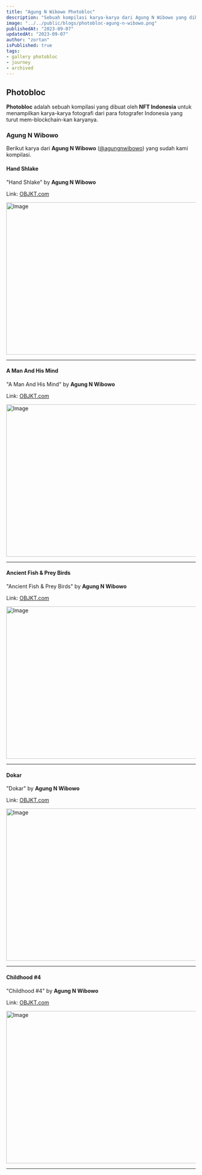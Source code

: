 ```yaml
---
title: "Agung N Wibowo Photobloc"
description: "Sebuah kompilasi karya-karya dari Agung N Wibowo yang dibuat oleh NFT Indonesia."
image: "../../public/blogs/photobloc-agung-n-wibowo.png"
publishedAt: "2023-09-07"
updatedAt: "2023-09-07"
author: "zortan"
isPublished: true
tags:
- gallery photobloc
- journey
- archived
---
```


## Photobloc

**Photobloc** adalah sebuah kompilasi yang dibuat oleh **NFT Indonesia** untuk menampilkan karya-karya fotografi dari para fotografer Indonesia yang turut mem-blockchain-kan karyanya.

### Agung N Wibowo

Berikut karya dari **Agung N Wibowo** ([@agungnwibowo](https://x.com/agungnwibowo)) yang sudah kami kompilasi.

#### Hand Shlake

"Hand Shlake" by **Agung N Wibowo**

Link: [OBJKT.com](https://objkt.com/profile/tz1XaSjQ18AZicHhkinQyLjB3PkRaWL7foKn/created)

<Image
  src="https://ipfs.io/ipfs/QmWLXPtnpMtLZA3BVi9L8mEfozm1sNV78M4PPHoGEZb1yo/photobloc-agung-n-wibowo-0.png"
  width="718"
  height="404"
  alt="Image"
  sizes="100vw"
/>

---

#### A Man And His Mind

"A Man And His Mind" by **Agung N Wibowo**

Link: [OBJKT.com](https://objkt.com/asset/hicetnunc/773284)

<Image
  src="https://ipfs.io/ipfs/QmWLXPtnpMtLZA3BVi9L8mEfozm1sNV78M4PPHoGEZb1yo/photobloc-agung-n-wibowo-1.png"
  width="718"
  height="404"
  alt="Image"
  sizes="100vw"
/>

---

#### Ancient Fish & Prey Birds

"Ancient Fish & Prey Birds" by **Agung N Wibowo**

Link: [OBJKT.com](https://objkt.com/asset/KT18w2RF3aKCrWLttruXoxzm9S1SJjTfJsMX/3)

<Image
  src="https://ipfs.io/ipfs/QmWLXPtnpMtLZA3BVi9L8mEfozm1sNV78M4PPHoGEZb1yo/photobloc-agung-n-wibowo-2.png"
  width="718"
  height="404"
  alt="Image"
  sizes="100vw"
/>

---

#### Dokar

"Dokar" by **Agung N Wibowo**

Link: [OBJKT.com](https://objkt.com/asset/KT1Vd7Nxig4qvvTJ9xrSm8YEPGoLUiFes8nR/1)

<Image
  src="https://ipfs.io/ipfs/QmWLXPtnpMtLZA3BVi9L8mEfozm1sNV78M4PPHoGEZb1yo/photobloc-agung-n-wibowo-3.png"
  width="718"
  height="404"
  alt="Image"
  sizes="100vw"
/>

---

#### Childhood #4

"Childhood #4" by **Agung N Wibowo**

Link: [OBJKT.com](https://objkt.com/asset/hicetnunc/734269)

<Image
  src="https://ipfs.io/ipfs/QmWLXPtnpMtLZA3BVi9L8mEfozm1sNV78M4PPHoGEZb1yo/photobloc-agung-n-wibowo-4.jpeg"
  width="718"
  height="404"
  alt="Image"
  sizes="100vw"
/>

---